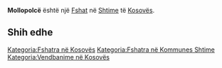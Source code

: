 {{Fshat në Kosovës
 | Emri                = Mollopolcë
| sqi_D_name = Mollopolcë
| sqi_D_FULL_NAME_RO = Mollopolcë
| sqi_D_FULL_NAME_ND_RO = Mollopolce
| sqi_D_SORT_NAME_RG = MOLLOPOLCE
| sqi_D_FULL_NAME_RG = Mollopolcë
| sqi_D_FULL_NAME_ND_RG = Mollopolce
| sqi_V_name = Mollopolc
| sqi_V_FULL_NAME_RO = Mollopolc Mallopolcë Mullopolc
| sqi_V_FULL_NAME_ND_RO = Mollopolc Mallopolce Mullopolc
| sqi_V_SORT_NAME_RG = MOLLOPOLC MALLOPOLCE MULLOPOLC
| sqi_V_FULL_NAME_RG = Mollopolc Mallopolcë Mullopolc
| sqi_V_FULL_NAME_ND_RG = Mollopolc Mallopolce Mullopolc
| srp_N_name = Malopoljce
| srp_N_FULL_NAME_RO = Malopoljce
| srp_N_FULL_NAME_ND_RO = Malopoljce
| srp_N_SORT_NAME_RG = MALOPOLJCE
| srp_N_FULL_NAME_RG = Malopoljce
| srp_N_FULL_NAME_ND_RG = Malopoljce
| srp_NS_name = Малопољце
| srp_NS_FULL_NAME_RO = Малопољце
| srp_NS_FULL_NAME_ND_RO = Малопољце
| srp_NS_SORT_NAME_RG = МАЛОПОЉЦЕ
| srp_NS_FULL_NAME_RG = Малопољце
| srp_NS_FULL_NAME_ND_RG = Малопољце
| std_V_name = Malopoc
| std_V_FULL_NAME_RO = Malopoc
| std_V_FULL_NAME_ND_RO = Malopoc
| std_V_SORT_NAME_RG = MALOPOC
| std_V_FULL_NAME_RG = Malopoc
| std_V_FULL_NAME_ND_RG = Malopoc

 | Emri (Rasa dhanore) = 
 | Figura              = 
 | Shteti              = Kosovo
 | Komuna              = Shtime
 | Kodi postar         = 
 | Sipërfaqja          = 

 | Popullsia           = 

 | Regj. i popullsisë  = 
 | Dend. e popullsisë  = 
 | Faqja zyrtare       = 
 <!--- Koordinatat ----> 
 | Gjerësia            = 42.401111
 | Gjatësia            = 21.052778
 | Lartësia            = 
}}
'''Mollopolcë''' është një [[Fshat]] në [[Shtime]] të [[Kosovës]].

<!-- == Gjeografia == -->
<!-- == Historia == -->
<!-- == Demografia == -->
== Shih edhe ==
{{Komuna Shtime}}
{{Kosovo-Administrata-Cung}}

[[Kategoria:Fshatra në Kosovës]]
[[Kategoria:Fshatra në Kommunes Shtime]]
[[Kategoria:Vendbanime në Kosovës]]